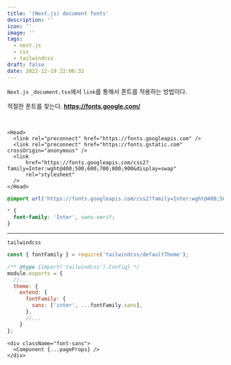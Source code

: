 ```yaml
---
title: '(Next.js) document fonts'
description: ''
icon: ''
image: ''
tags:
  - next.js
  - css
  - tailwindcss
draft: false
date: 2022-12-19 22:06:32
---
```


`Next.js` `_document.tsx`에서 `link`를 통해서 폰트를 적용하는 방법이다.

적절한 폰트를 찾는다.
**https://fonts.google.com/**

<br />

```tsx:_document.tsx
<Head>
  <link rel="preconnect" href="https://fonts.googleapis.com" />
  <link rel="preconnect" href="https://fonts.gstatic.com" crossOrigin="anonymous" />
  <link
      href="https://fonts.googleapis.com/css2?family=Inter:wght@400;500;600;700;800;900&display=swap"
      rel="stylesheet"
  />
</Head>
```

```css:globals.css
@import url('https://fonts.googleapis.com/css2?family=Inter:wght@400;500;600;700;800;900&display=swap');

* {
  font-family: 'Inter', sans-serif;
}
```

---

`tailwindcss`

```js:tailwind.config.js
const { fontFamily } = require('tailwindcss/defaultTheme');

/** @type {import('tailwindcss').Config} */
module.exports = {
  //...
  theme: {
    extend: {
      fontFamily: {
        sans: ['inter', ...fontFamily.sans],
      },
      //...
    }
};
```

```tsx:_app.tsx
<div className="font-sans">
  <Component {...pageProps} />
</div>
```
